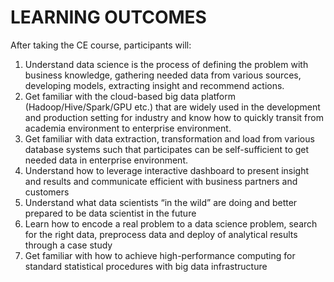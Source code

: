# LEARNING OUTCOMES

After taking the CE course, participants will:

1. Understand data science is the process of defining the problem with business knowledge, gathering needed data from various sources, developing models, extracting insight and recommend actions.
1. Get familiar with the cloud-based big data platform (Hadoop/Hive/Spark/GPU etc.) that are widely used in the development and production setting for industry and know how to quickly transit from academia environment to enterprise environment. 
1. Get familiar with data extraction, transformation and load from various database systems such that participates can be self-sufficient to get needed data in enterprise environment.
1. Understand how to leverage interactive dashboard to present insight and results and communicate efficient with business partners and customers
1. Understand what data scientists “in the wild” are doing and better prepared to be data scientist in the future
1. Learn how to encode a real problem to a data science problem, search for the right data, preprocess data and deploy of analytical results through a case study
1. Get familiar with how to achieve high-performance computing for standard statistical procedures with big data infrastructure
